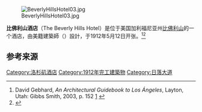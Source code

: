 {{noteTA
|1=zh-cn:比弗利山庄; zh-tw:比佛利山; zh-hk:比華利山;
|2=zh-hans:酒店; zh-hant:酒店; zh-tw:飯店;
}}
[[File:BeverlyHillsHotel03.jpg|thumb]]

'''比佛利山酒店'''（The Beverly Hills Hotel）是位于美国加利福尼亚州[[比弗利山_(加利福尼亚州)|比佛利山]]的一个酒店，由美籍建築師{{link-en|埃爾默·格雷|Elmer Grey}}（{{lang|en|Elmer Grey}}）設計，于1912年5月12日开张。<ref name="gebhard">David Gebhard, ''An Architectural Guidebook to Los Ángeles'', Layton, Utah: Gibbs Smith, 2003, p. 152 [http://books.google.fr/books?id=WWl29hn0C9gC&pg=PA152&dq=%22burton+E.+Green%22&hl=en&sa=X&ei=oqJqUePXMcS5hAfD4YDICw&redir_esc=y#v=onepage&q=%22burton%20E.%20Green%22&f=false] {{Wayback|url=http://books.google.fr/books?id=WWl29hn0C9gC&pg=PA152&dq=%22burton+E.+Green%22&hl=en&sa=X&ei=oqJqUePXMcS5hAfD4YDICw&redir_esc=y#v=onepage&q=%22burton%20E.%20Green%22&f=false |date=20190613001400 }}</ref><ref name="maureencallahan">{{cite news |first=Maureen |last=Callahan |url=http://nypost.com/2014/05/17/a-night-at-the-deserted-blacklisted-beverly-hills-hotel/ |title=A night at the vacant Beverly Hills Hotel |newspaper=[[The_New_York_Post|The New York Post]] |date=2014-05-17 |accessdate=2014-05-17 |archive-date=2021-02-11 |archive-url=https://web.archive.org/web/20210211015424/https://nypost.com/2014/05/17/a-night-at-the-deserted-blacklisted-beverly-hills-hotel/ |dead-url=no }}</ref>

== 参考来源 ==
{{reflist}}

[[Category:洛杉矶酒店|Category:洛杉矶酒店]]
[[Category:1912年完工建築物|Category:1912年完工建築物]]
[[Category:日落大道|Category:日落大道]]
{{US-stub}}